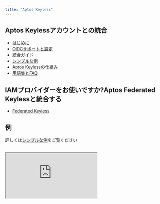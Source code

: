 ```yaml
---
title: "Aptos Keyless"
---
```








## Aptos Keylessアカウントとの統合

- [はじめに](/ja/build/guides/aptos-keyless/introduction)
- [OIDCサポートと設定](/ja/build/guides/aptos-keyless/oidc-support)
- [統合ガイド](/ja/build/guides/aptos-keyless/integration-guide)
- [シンプルな例](/ja/build/guides/aptos-keyless/simple-example)
- [Aptos Keylessの仕組み](/ja/build/guides/aptos-keyless/how-keyless-works)
- [用語集とFAQ](/ja/build/guides/aptos-keyless/other)

## IAMプロバイダーをお使いですか?Aptos Federated Keylessと統合する

- [Federated Keyless](/ja/build/guides/aptos-keyless/federated-keyless)

## 例

詳しくは[シンプルな例](/ja/build/guides/aptos-keyless/simple-example)をご覧ください

<br />

<iframe
  src="https://stackblitz.com/edit/vitejs-vite-3fuvtu?embed=1&file=README.md"
  style={{
  width: "100%",
  height: "800px",
  border: "0",
  borderRadius: "4px",
  overflow: "hidden",
}}
  title="aptos-keyless-example"
  allow="accelerometer; ambient-light-sensor; camera; encrypted-media; geolocation; gyroscope; hid; microphone; midi; payment; usb; vr; xr-spatial-tracking"
  sandbox="allow-forms allow-modals allow-popups allow-presentation allow-same-origin allow-scripts"
/>
